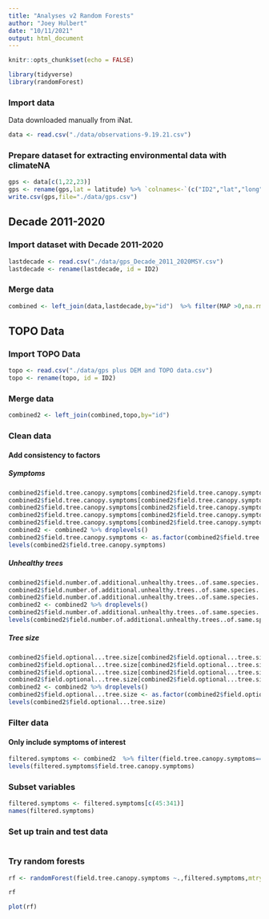 ```yaml
---
title: "Analyses v2 Random Forests"
author: "Joey Hulbert"
date: "10/11/2021"
output: html_document
---
```


```r
knitr::opts_chunk$set(echo = FALSE)
```

```r
library(tidyverse)
library(randomForest)
```


### Import data

Data downloaded manually from iNat. 

```r
data <- read.csv("./data/observations-9.19.21.csv")
```

### Prepare dataset for extracting environmental data with climateNA

```r
gps <- data[c(1,22,23)]
gps <- rename(gps,lat = latitude) %>% `colnames<-`(c("ID2","lat","long")) %>% mutate(el = ".")
write.csv(gps,file="./data/gps.csv")
```


## Decade 2011-2020

### Import dataset with Decade 2011-2020


```r
lastdecade <- read.csv("./data/gps_Decade_2011_2020MSY.csv")
lastdecade <- rename(lastdecade, id = ID2)
```

### Merge data

```r
combined <- left_join(data,lastdecade,by="id")  %>% filter(MAP >0,na.rm=TRUE)
```

## TOPO Data

### Import TOPO Data

```r
topo <- read.csv("./data/gps plus DEM and TOPO data.csv")
topo <- rename(topo, id = ID2)
```


### Merge data

```r
combined2 <- left_join(combined,topo,by="id")
```

### Clean data 

#### Add consistency to factors
##### Symptoms 
```r
combined2$field.tree.canopy.symptoms[combined2$field.tree.canopy.symptoms=="Multiple Symptoms"] <-"Multiple Symptoms (please list in Notes)"
combined2$field.tree.canopy.symptoms[combined2$field.tree.canopy.symptoms=="multiple symptoms"] <-"Multiple Symptoms (please list in Notes)"
combined2$field.tree.canopy.symptoms[combined2$field.tree.canopy.symptoms=="thinning foliage"] <-"Thinning Canopy"
combined2$field.tree.canopy.symptoms[combined2$field.tree.canopy.symptoms=="healthy"] <-"Healthy"
combined2$field.tree.canopy.symptoms[combined2$field.tree.canopy.symptoms=="dead top"] <-"Old Dead Top (needles already gone)"
combined2 <- combined2 %>% droplevels()
combined2$field.tree.canopy.symptoms <- as.factor(combined2$field.tree.canopy.symptoms)
levels(combined2$field.tree.canopy.symptoms)
```

##### Unhealthy trees
```r
combined2$field.number.of.additional.unhealthy.trees..of.same.species..in.area..within.sight.[combined2$field.number.of.additional.unhealthy.trees..of.same.species..in.area..within.sight.=="4"] <- "4-6"
combined2$field.number.of.additional.unhealthy.trees..of.same.species..in.area..within.sight.[combined2$field.number.of.additional.unhealthy.trees..of.same.species..in.area..within.sight.=="5"] <- "4-6"
combined2$field.number.of.additional.unhealthy.trees..of.same.species..in.area..within.sight.[combined2$field.number.of.additional.unhealthy.trees..of.same.species..in.area..within.sight.=="2"] <- "2-3"
combined2 <- combined2 %>% droplevels()
combined2$field.number.of.additional.unhealthy.trees..of.same.species..in.area..within.sight. <- as.factor(combined2$field.number.of.additional.unhealthy.trees..of.same.species..in.area..within.sight.)
levels(combined2$field.number.of.additional.unhealthy.trees..of.same.species..in.area..within.sight.)
```

##### Tree size
```r
combined2$field.optional...tree.size[combined2$field.optional...tree.size == "Large"] <- "Large (too big to wrap arms around trunk)"
combined2$field.optional...tree.size[combined2$field.optional...tree.size == "Medium"] <- "Medium (can wrap arms around trunk)"
combined2$field.optional...tree.size[combined2$field.optional...tree.size == "Small"] <- "Small (can wrap hands around trunk)"
combined2$field.optional...tree.size[combined2$field.optional...tree.size == "Very Large"] <- "Very Large (would take many people to wrap arms around trunk)"
combined2 <- combined2 %>% droplevels()
combined2$field.optional...tree.size <- as.factor(combined2$field.optional...tree.size)
levels(combined2$field.optional...tree.size)
```


### Filter data

#### Only include symptoms of interest
```r
filtered.symptoms <- combined2  %>% filter(field.tree.canopy.symptoms=="Healthy"|field.tree.canopy.symptoms=="Thinning Canopy"|field.tree.canopy.symptoms=="New Dead Top (red or brown needles still attached)"|field.tree.canopy.symptoms=="Old Dead Top (needles already gone)"|field.tree.canopy.symptoms=="Tree is dead") %>% droplevels()
levels(filtered.symptoms$field.tree.canopy.symptoms)
```

### Subset variables
```r
filtered.symptoms <- filtered.symptoms[c(45:341)]
names(filtered.symptoms)
```

### Set up train and test data 

```r

```


### Try random forests

```r
rf <- randomForest(field.tree.canopy.symptoms ~.,filtered.symptoms,mtry=4,ntree=501,importance=TRUE,na.action=na.omit)
```

```r
rf
```

```r
plot(rf)
```

